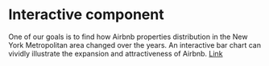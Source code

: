 # Interactive component


One of our goals is to find how Airbnb properties distribution in the New York Metropolitan area changed over the years. An interactive bar chart can vividly illustrate the expansion and attractiveness of Airbnb. [Link](https://vizhub.com/ZhiyiChen-shuai/0b5df8c5bda74bfaab2190510d78e89b?edit=files&file=styles.css&line&mode=full#L30)

